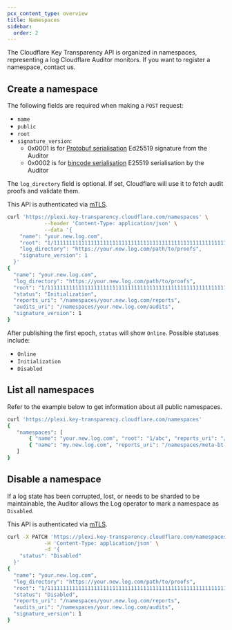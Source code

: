 ```yaml
---
pcx_content_type: overview
title: Namespaces
sidebar:
  order: 2
---
```


The Cloudflare Key Transparency API is organized in namespaces, representing a log Cloudflare Auditor monitors. If you want to register a namespace, contact us.

## Create a namespace

The following fields are required when making a `POST` request:

- `name`
- `public`
- `root`
- `signature_version`: 
  - 0x0001 is for [Protobuf serialisation](https://github.com/cloudflare/plexi/blob/main/plexi_core/src/proto/specs/types.proto) Ed25519 signature from the Auditor 
  - 0x0002 is for [bincode serialisation](https://github.com/bincode-org/bincode/blob/trunk/docs/spec.md) E25519 serialisation by the Auditor

The `log_directory` field is optional. If set, Cloudflare will use it to fetch audit proofs and validate them.

This API is authenticated via [mTLS](https://www.cloudflare.com/learning/access-management/what-is-mutual-tls/).

```sh
curl 'https://plexi.key-transparency.cloudflare.com/namespaces' \
        	--header 'Content-Type: application/json' \
        	--data '{
 	"name": "your.new.log.com",
 	"root": "1/1111111111111111111111111111111111111111111111111111111111111111",
 	"log_directory": "https://your.new.log.com/path/to/proofs",
	"signature_version": 1
  }'
{
  "name": "your.new.log.com",
  "log_directory": "https://your.new.log.com/path/to/proofs",
  "root": "1/1111111111111111111111111111111111111111111111111111111111111111",
  "status": "Initialization",
  "reports_uri": "/namespaces/your.new.log.com/reports",
  "audits_uri": "/namespaces/your.new.log.com/audits",
  "signature_version": 1
}
```

After publishing the first epoch, `status` will show `Online`. Possible statuses include:
- `Online`
- `Initialization`
- `Disabled`

## List all namespaces

Refer to the example below to get information about all public namespaces.

```sh
curl 'https://plexi.key-transparency.cloudflare.com/namespaces'
{
   "namespaces": [
       { "name": "your.new.log.com", "root": "1/abc", "reports_uri": "/namespaces/your.new.log.com/reports", "audits_uri": "/namespaces/your.new.log.com/audits", "log_directory": "https://your.new.log.com/path/to/proofs", "status": "online" },
       { "name": "my.new.log.com", "reports_uri": "/namespaces/meta-bt-2024/reports", "audits_uri": "/namespaces/meta-bt-2024/audits", "status": "initialization" }
   ]
}
```

## Disable a namespace

If a log state has been corrupted, lost, or needs to be sharded to be maintainable, the Auditor allows the Log operator to mark a namespace as `Disabled`.

This API is authenticated via [mTLS](https://www.cloudflare.com/learning/access-management/what-is-mutual-tls/).


```sh
curl -X PATCH 'https://plexi.key-transparency.cloudflare.com/namespaces/{namespace}' \
        	-H 'Content-Type: application/json' \
        	-d '{
 	"status": "Disabled"
  }'
{
  "name": "your.new.log.com",
  "log_directory": "https://your.new.log.com/path/to/proofs",
  "root": "1/1111111111111111111111111111111111111111111111111111111111111111",
  "status": "Disabled",
  "reports_uri": "/namespaces/your.new.log.com/reports",
  "audits_uri": "/namespaces/your.new.log.com/audits",
  "signature_version": 1
}
```